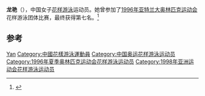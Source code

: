 {{Infobox swimmer
| name           = 龙艳
| nationality    = {{PRC}}
| strokes        = [[花样游泳|花样游泳]]
| show-medals    = yes
| medaltemplates = 

}}

'''龙艳'''（{{bd|1973年|9月22日||}}），中国女子[[花样游泳|花样游泳]]运动员。她曾参加了[[1996年亚特兰大奥林匹克运动会|1996年亚特兰大奥林匹克运动会]]花样游泳团体比赛，最终获得第七名。<ref name=sref>{{cite web|title=Olympics|url=http://www.sports-reference.com/olympics/athletes/lo/long-yan-1.html|publisher=sports-reference|accessdate=20 July 2012|archive-date=2012-12-13|archive-url=https://web.archive.org/web/20121213121111/http://www.sports-reference.com/olympics/athletes/lo/long-yan-1.html|dead-url=no}}</ref>

== 参考 ==
{{reflist}}

{{Authority control}}
{{DEFAULTSORT:Long龙}}
[[Category:龙姓|Yan]]
[[Category:中國花樣游泳運動員|Category:中國花樣游泳運動員]]
[[Category:中国奥运花样游泳运动员|Category:中国奥运花样游泳运动员]]
[[Category:1996年夏季奥林匹克运动会花样游泳运动员|Category:1996年夏季奥林匹克运动会花样游泳运动员]]
[[Category:1998年亚洲运动会花样游泳运动员|Category:1998年亚洲运动会花样游泳运动员]]
